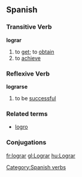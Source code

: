 == Spanish ==
=== Transitive Verb ===
[[Category:Spanish verbs]]
'''lograr'''

# to [[get]]; to [[obtain]]
# to [[achieve]]
=== Reflexive Verb ===
'''lograrse'''
# to be [[successful]]

===Related terms===
* [[logro]]
=== Conjugations ===
{{template:Es:-ar|logr}}
[[fr:lograr]]
[[gl:Lograr]]
[[hu:Lograr]]